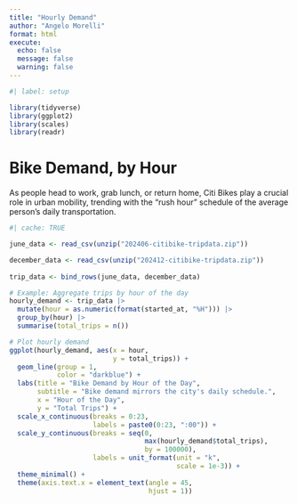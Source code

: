 ```yaml
---
title: "Hourly Demand"
author: "Angelo Morelli"
format: html
execute:
  echo: false
  message: false
  warning: false
---
```


```r
#| label: setup

library(tidyverse)
library(ggplot2)
library(scales)
library(readr)
```

# Bike Demand, by Hour

As people head to work, grab lunch, or return home, Citi Bikes play a crucial role in urban mobility, trending with the "rush hour" schedule of the average person's daily transportation.

```r
#| cache: TRUE

june_data <- read_csv(unzip("202406-citibike-tripdata.zip"))

december_data <- read_csv(unzip("202412-citibike-tripdata.zip"))
                          
trip_data <- bind_rows(june_data, december_data)
```


```r
# Example: Aggregate trips by hour of the day
hourly_demand <- trip_data |>
  mutate(hour = as.numeric(format(started_at, "%H"))) |>
  group_by(hour) |>
  summarise(total_trips = n())

# Plot hourly demand
ggplot(hourly_demand, aes(x = hour, 
                          y = total_trips)) +
  geom_line(group = 1, 
            color = "darkblue") +
  labs(title = "Bike Demand by Hour of the Day",
       subtitle = "Bike demand mirrors the city's daily schedule.",
       x = "Hour of the Day",
       y = "Total Trips") +
  scale_x_continuous(breaks = 0:23, 
                     labels = paste0(0:23, ":00")) +
  scale_y_continuous(breaks = seq(0, 
                                  max(hourly_demand$total_trips), 
                                  by = 100000), 
                     labels = unit_format(unit = "k", 
                                          scale = 1e-3)) +
  theme_minimal() +
  theme(axis.text.x = element_text(angle = 45, 
                                   hjust = 1))
```
